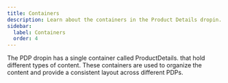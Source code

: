 ```yaml
---
title: Containers
description: Learn about the containers in the Product Details dropin.
sidebar:
  label: Containers
  order: 4
---
```


The PDP dropin has a single container called ProductDetails. that hold different types of content. These containers are used to organize the content and provide a consistent layout across different PDPs.

